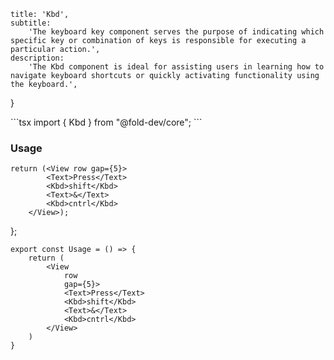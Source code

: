 
    title: 'Kbd',
    subtitle:
        'The keyboard key component serves the purpose of indicating which specific key or combination of keys is responsible for executing a particular action.',
    description:
        'The Kbd component is ideal for assisting users in learning how to navigate keyboard shortcuts or quickly activating functionality using the keyboard.',
}





<CodeComponent filename="kbd.tsx" code="aW1wb3J0IHsgS2JkIH0gZnJvbSAiQGZvbGQtZGV2L2NvcmUiOwo=" />
```tsx
import { Kbd } from "@fold-dev/core";
```

### Usage

    return (<View row gap={5}>
            <Text>Press</Text>
            <Kbd>shift</Kbd>
            <Text>&</Text>
            <Kbd>cntrl</Kbd>
        </View>);
};

<div className="story-block">
<Usage />
</div>

<CodeComponent filename="BasicUsage.tsx" code="ZXhwb3J0IGNvbnN0IFVzYWdlID0gKCkgPT4gewogICAgcmV0dXJuICgKICAgICAgICA8VmlldwogICAgICAgICAgICByb3cKICAgICAgICAgICAgZ2FwPXs1fT4KICAgICAgICAgICAgPFRleHQ+UHJlc3M8L1RleHQ+CiAgICAgICAgICAgIDxLYmQ+c2hpZnQ8L0tiZD4KICAgICAgICAgICAgPFRleHQ+JjwvVGV4dD4KICAgICAgICAgICAgPEtiZD5jbnRybDwvS2JkPgogICAgICAgIDwvVmlldz4KICAgICkKfQ==" />

```tsx
export const Usage = () => {
    return (
        <View
            row
            gap={5}>
            <Text>Press</Text>
            <Kbd>shift</Kbd>
            <Text>&</Text>
            <Kbd>cntrl</Kbd>
        </View>
    )
}
```
